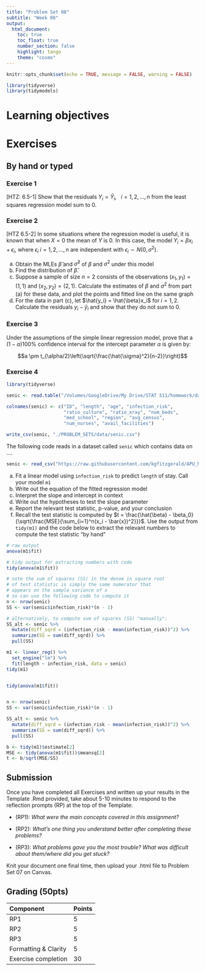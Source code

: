 ```yaml
---
title: "Problem Set 08"
subtitle: "Week 08"
output: 
  html_document:
    toc: true
    toc_float: true
    number_section: false
    highlight: tango
    theme: "cosmo"
---
```


```r
knitr::opts_chunk$set(echo = TRUE, message = FALSE, warning = FALSE)
```


```r
library(tidyverse)
library(tidymodels)
```


# Learning objectives


# Exercises

## By hand or typed

### Exercise 1

[HTZ: 6.5-1] Show that the residuals $Y_i = \hat{Y}_i, \ \ \ i= 1,2,...,n$ from the least squares regression model sum to 0.

### Exercise 2

[HTZ 6.5-2] In some situations where the regression model is useful, it is known that when $X = 0$ the mean of $Y$ is 0. In this case, the model $Y_i = \beta x_i + \epsilon_i,$ where $\epsilon_i$ $i = 1,2,...,n$ are independent with $\epsilon_i \sim N(0, \sigma^2)$.

a. Obtain the MLEs $\hat{\beta}$ and $\hat{\sigma}^2$ of $\beta$ and $\sigma^2$ under this model
b. Find the distribution of $\hat{\beta}$. 
c. Suppose a sample of size $n = 2$ consists of the observations $(x_1, y_1) = (1,1)$ and $(x_2, y_2) = (2,1)$. Calculate the estimates of $\beta$ and $\sigma^2$ from part (a) for these data, and plot the points and fitted line on the same graph
d. For the data in part (c), let $\hat{y_i} = \hat{\beta}x_i$ for $i = 1,2$. Calculate the residuals $y_i - \hat{y}_i$ and show that they do not sum to 0. 

### Exercise 3

Under the assumptions of the simple linear regression model, prove that a $(1 - \alpha)100\%$ confidence interval for the intercept parameter $\alpha$ is given by:

$$a \pm t_{\alpha/2}\left(\sqrt{\frac{\hat{\sigma}^2}{n-2}}\right)$$

### Exercise 4

```r
library(tidyverse)

senic <- read.table("/Volumes/GoogleDrive/My Drive/STAT 511/homework/data/APPENC01.txt", quote="\"", comment.char="")

colnames(senic) <- c("ID", "length", "age", "infection_risk",
                     "ratio_culture", "ratio_xray", "num_beds",
                     "med_school", "region", "avg_census",
                     "num_nurses", "avail_facilities")

write_csv(senic, "./PROBLEM_SETS/data/senic.csv")
```

The following code reads in a dataset called `senic` which contains data on .... 

```r
senic <- read_csv("https://raw.githubusercontent.com/kgfitzgerald/APU_MATH_362/main/PROBLEM_SETS/data/senic.csv")
```

a. Fit a linear model using `infection_risk` to predict `length` of stay. Call your model `m1`
b. Write out the equation of the fitted regression model
c. Interpret the slope and intercept in context
d. Write out the hypotheses to test the slope parameter
e. Report the relevant test statistic, p-value, and your conclusion
f. Recall the test statistic is computed by $t = \frac{\hat{\beta} - \beta_0}{\sqrt{\frac{MSE}{\sum_{i=1}^n(x_i - \bar{x})^2}}}$. Use the output from `tidy(m1)` and the code below to extract the relevant numbers to compute the test statistic "by hand"

```r
# raw output
anova(m1$fit)

# tidy output for extracting numbers with code
tidy(anova(m1$fit))

# note the sum of squares (SS) in the denom in square root 
# of test statistic is simply the same numerator that 
# appears on the sample variance of x
# so can use the following code to compute it
n <- nrow(senic)
SS <- var(senic$infection_risk)*(n - 1)

# alternatively, to compute sum of squares (SS) "manually": 
SS_alt <- senic %>% 
  mutate(diff_sqrd = (infection_risk - mean(infection_risk))^2) %>% 
  summarize(SS = sum(diff_sqrd)) %>% 
  pull(SS)
```


```r
m1 <- linear_reg() %>% 
  set_engine("lm") %>% 
  fit(length ~ infection_risk, data = senic)
tidy(m1)


tidy(anova(m1$fit))


n <- nrow(senic)
SS <- var(senic$infection_risk)*(n - 1)

SS_alt <- senic %>% 
  mutate(diff_sqrd = (infection_risk - mean(infection_risk))^2) %>% 
  summarize(SS = sum(diff_sqrd)) %>% 
  pull(SS)

b <- tidy(m1)$estimate[2]
MSE <- tidy(anova(m1$fit))$meansq[2]
t <- b/sqrt(MSE/SS)
```


## Submission

Once you have completed all Exercises and written up your results in the Template .Rmd provided, take about 5-10 minutes to respond to the reflection prompts (RP) at the top of the Template:

+ (RP1): *What were the main concepts covered in this assignment?*

+ (RP2): *What's one thing you understand better after completing these problems?*

+ (RP3): *What problems gave you the most trouble? What was difficult about them/where did you get stuck?*

Knit your document one final time, then upload your .html file to Problem Set 07 on Canvas. 

## Grading (50pts)

| Component | Points |
|:----------|:-------|
| RP1      | 5      |
| RP2      | 5    |
| RP3      | 5    |
| Formatting & Clarity | 5 |
| Exercise completion | 30 |
